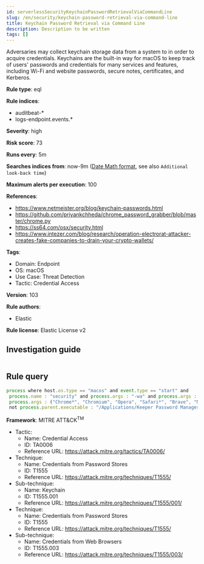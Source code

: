 ```yaml
---
id: serverlessSecurityKeychainPasswordRetrievalViaCommandLine
slug: /en/security/keychain-password-retrieval-via-command-line
title: Keychain Password Retrieval via Command Line
description: Description to be written
tags: []
---
```


<div id="keychain-password-retrieval-via-command-line"></div>

Adversaries may collect keychain storage data from a system to in order to acquire credentials. Keychains are the built-in way for macOS to keep track of users' passwords and credentials for many services and features, including Wi-Fi and website passwords, secure notes, certificates, and Kerberos.

**Rule type**: eql

**Rule indices**: 

* auditbeat-*
* logs-endpoint.events.*

**Severity**: high

**Risk score**: 73

**Runs every**: 5m

**Searches indices from**: now-9m ([Date Math format](((ref))/common-options.html#date-math), see also <DocLink id="serverlessSecurityRulesUiCreate" section="set-the-rules-schedule">`Additional look-back time`</DocLink>)

**Maximum alerts per execution**: 100

**References**: 

* https://www.netmeister.org/blog/keychain-passwords.html
* https://github.com/priyankchheda/chrome_password_grabber/blob/master/chrome.py
* https://ss64.com/osx/security.html
* https://www.intezer.com/blog/research/operation-electrorat-attacker-creates-fake-companies-to-drain-your-crypto-wallets/

**Tags**: 

* Domain: Endpoint
* OS: macOS
* Use Case: Threat Detection
* Tactic: Credential Access

**Version**: 103

**Rule authors**: 

* Elastic

**Rule license**: Elastic License v2

## Investigation guide

```markdown

```

## Rule query

```js
process where host.os.type == "macos" and event.type == "start" and
 process.name : "security" and process.args : "-wa" and process.args : ("find-generic-password", "find-internet-password") and
 process.args : ("Chrome*", "Chromium", "Opera", "Safari*", "Brave", "Microsoft Edge", "Edge", "Firefox*") and
 not process.parent.executable : "/Applications/Keeper Password Manager.app/Contents/Frameworks/Keeper Password Manager Helper*/Contents/MacOS/Keeper Password Manager Helper*"

```

**Framework**: MITRE ATT&CK<sup>TM</sup>

* Tactic:
    * Name: Credential Access
    * ID: TA0006
    * Reference URL: https://attack.mitre.org/tactics/TA0006/
* Technique:
    * Name: Credentials from Password Stores
    * ID: T1555
    * Reference URL: https://attack.mitre.org/techniques/T1555/
* Sub-technique:
    * Name: Keychain
    * ID: T1555.001
    * Reference URL: https://attack.mitre.org/techniques/T1555/001/
* Technique:
    * Name: Credentials from Password Stores
    * ID: T1555
    * Reference URL: https://attack.mitre.org/techniques/T1555/
* Sub-technique:
    * Name: Credentials from Web Browsers
    * ID: T1555.003
    * Reference URL: https://attack.mitre.org/techniques/T1555/003/

